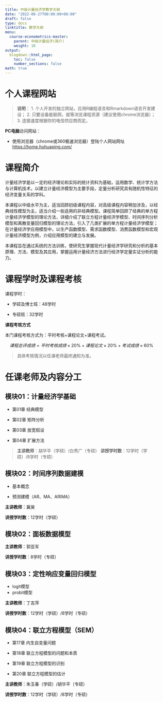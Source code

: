 ```yaml
---
title: 中级计量经济学教学大纲
date: "2022-08-27T00:00:00+08:00"
draft: false
type: docs
linktitle: 教学大纲
menu:
  course-econometrics-master:
    parent: 中级计量经济(简介)
    weight: 10
output:
  blogdown::html_page:
    toc: false
    number_sections: false
math: true
---
```


#  个人课程网站

>**说明**：
1. 个人开发的独立网站，应用R编程语言和Rmarkdown语言开发建设；
2. 只要设备能联网，就等浏览课程资源（建议使用chrome浏览器）；
3. 连接速度根据你的电信供应商而定。

**PC电脑**访问网站：

- 使用浏览器（chrome或360极速浏览器）登陆个人网站网址[https://home.huhuaping.com/](https://home.huhuaping.com/)

# 课程简介

计量经济学是以一定的经济理论和实际的统计资料为基础，运用数学、统计学方法与计算机技术，以建立计量经济模型为主要手段，定量分析研究具有随机性特征的经济变量关系的学科。

本课程以中级水平为主，适当回顾初级课程内容，对高级课程内容稍加涉及，以经典线性模型为主，适当介绍一些适用的非经典模型。课程简单回顾了经典的单方程计量经济学模型的理论方法，详细介绍了联立方程计量经济学模型、时间序列分析模型和离散变量回归模型的理论方法，引入了几类扩展的单方程计量经济学模型；在计量经济学应用模型中，以生产函数模型、需求函数模型、消费函数模型和宏观计量经济模型为例，介绍应用模型的建立与发展。

本课程旨在通过系统的方法训练，使研究生掌握现代计量经济学研究和分析的基本原理、方法、模型及其应用，掌握运用计量经济方法进行经济学定量实证分析的能力。

# 课程学时及课程考核

课程学时：

- 学硕及博士班：48学时

- 专硕班：32学时

**课程考核方式**

本门课程考核方式为：平时考核+课程论文+课程考试。


$$课程总评成绩 = 平时考核成绩×20\%+课程论文×20\%+考试成绩×60\%$$

> 具体考核情况以任课老师最终通知为准。

# 任课老师及内容分工

## **模块01**：计量经济学基础

- 第01章 经典模型

- 第02章 矩阵分析

- 第03章 放宽假设

- 第04章 扩展方法

> **主讲教师**：胡华平（学硕）/白秀广（专硕）
> **讲授学时数**：12学时（学硕）/8学时（专硕）


## **模块02**：时间序列数据建模

- 基本概念

- 预测建模（AR、MA、ARIMA）

**主讲教师**：冀昊

**讲授学时数**：12学时（学硕）


## **模块02**：面板数据模型

**主讲教师**：郭亚军

**讲授学时数**：8学时（专硕）


## **模块03**：定性响应变量回归模型

- logit模型
- probit模型

**主讲教师**：丁吉萍

**讲授学时数**：12学时（学硕）/8学时（专硕）


## **模块04**：联立方程模型（SEM）

- 第17章 内生自变量问题

- 第18章 联立方程模型的问题和本质

- 第19章 联立方程模型的识别

- 第20章 联立方程模型的估计

**主讲教师**：朱玉春（学硕）/胡华平（专硕）

**讲授学时数**：12学时（学硕）/8学时（专硕）


